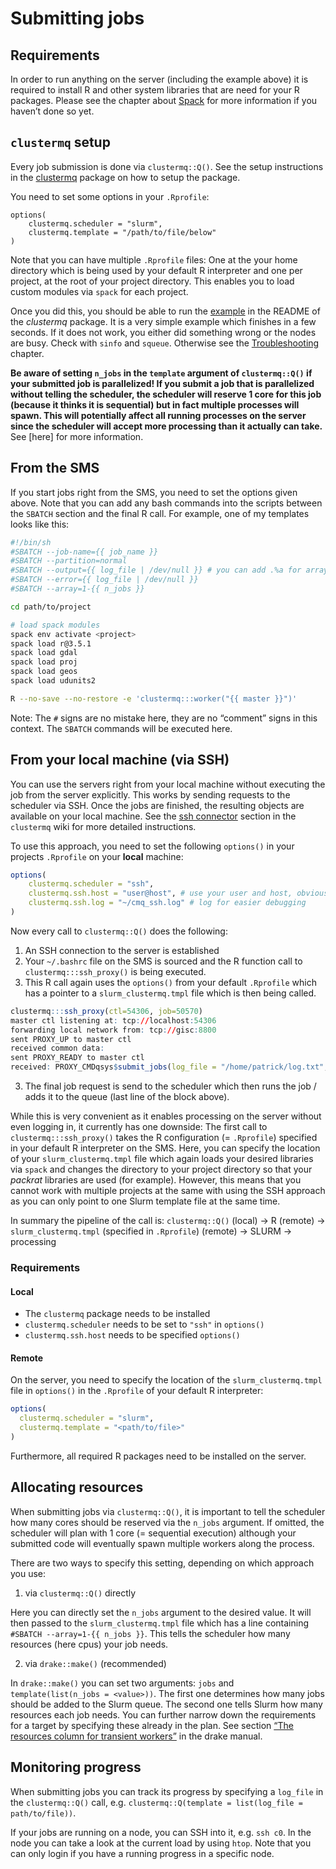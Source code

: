# Submitting jobs

## Requirements

In order to run anything on the server (including the example above) it is required to install R and other system libraries that are need for your R packages.
Please see the chapter about [Spack](#spack) for more information if you haven't done so yet.

## `clustermq` setup

Every job submission is done via `clustermq::Q()`. 
See the setup instructions in the [clustermq](https://github.com/mschubert/clustermq/wiki) package on how to setup the package.

You need to set some options in your `.Rprofile`:

```
options(
    clustermq.scheduler = "slurm",
    clustermq.template = "/path/to/file/below"
)
```

Note that you can have multiple `.Rprofile` files: One at the your home directory which is being used by your default R interpreter and one per project, at the root of your project directory.
This enables you to load custom modules via `spack` for each project.

Once you did this, you should be able to run the [example](https://github.com/mschubert/clustermq) in the README of the _clustermq_ package.
It is a very simple example which finishes in a few seconds.
If it does not work, you either did something wrong or the nodes are busy.
Check with `sinfo` and `squeue`.
Otherwise see the [Troubleshooting](#troubleshooting) chapter.

**Be aware of setting `n_jobs` in the `template` argument of `clustermq::Q()` if your submitted job is parallelized!
If you submit a job that is parallelized without telling the scheduler, the scheduler will reserve 1 core for this job (because it thinks it is sequential) but in fact multiple processes will spawn. 
This will potentially affect all running processes on the server since the scheduler will accept more processing than it actually can take.**
See [here] for more information.

## From the SMS

If you start jobs right from the SMS, you need to set the options given above.
Note that you can add any bash commands into the scripts between the `SBATCH` section and the final R call.
For example, one of my templates looks like this:

```sh
#!/bin/sh
#SBATCH --job-name={{ job_name }}
#SBATCH --partition=normal
#SBATCH --output={{ log_file | /dev/null }} # you can add .%a for array index
#SBATCH --error={{ log_file | /dev/null }}
#SBATCH --array=1-{{ n_jobs }}

cd path/to/project

# load spack modules
spack env activate <project>
spack load r@3.5.1
spack load gdal
spack load proj
spack load geos
spack load udunits2

R --no-save --no-restore -e 'clustermq:::worker("{{ master }}")'
```

Note: The `#` signs are no mistake here, they are no "comment" signs in this context. 
The `SBATCH` commands will be executed here.

## From your local machine (via SSH) {#ssh-mode}

You can use the servers right from your local machine without executing the job from the server explicitly.
This works by sending requests to the scheduler via SSH.
Once the jobs are finished, the resulting objects are available on your local machine.
See the [ssh connector](https://github.com/mschubert/clustermq/wiki/Configuration#ssh-connector) section in the `clustermq` wiki for more detailed instructions.

To use this approach, you need to set the following `options()` in your projects `.Rprofile` on your **local** machine:

```r
options(
    clustermq.scheduler = "ssh",
    clustermq.ssh.host = "user@host", # use your user and host, obviously
    clustermq.ssh.log = "~/cmq_ssh.log" # log for easier debugging
)
```

Now every call to `clustermq::Q()` does the following:

1. An SSH connection to the server is established 
1. Your `~/.bashrc` file on the SMS is sourced and the R function call to `clustermq:::ssh_proxy()` is being executed.
1. This R call again uses the `options()` from your default `.Rprofile` which has a pointer to a `slurm_clustermq.tmpl` file which is then being called.

```r
clustermq:::ssh_proxy(ctl=54306, job=50570)
master ctl listening at: tcp://localhost:54306
forwarding local network from: tcp://gisc:8800
sent PROXY_UP to master ctl
received common data:
sent PROXY_READY to master ctl
received: PROXY_CMDqsys$submit_jobs(log_file = "/home/patrick/log.txt", n_jobs = 3)
```

3. The final job request is send to the scheduler which then runs the job / adds it to the queue (last line of the block above).

While this is very convenient as it enables processing on the server without even logging in, it currently has one downside:
The first call to `clustermq:::ssh_proxy()` takes the R configuration (= `.Rprofile`) specified in your default R interpreter on the SMS.
Here, you can specify the location of your `slurm_clustermq.tmpl` file which again loads your desired libraries via `spack` and changes the directory to your project directory so that your _packrat_ libraries are used (for example).
However, this means that you cannot work with multiple projects at the same with using the SSH approach as you can only point to one Slurm template file at the same time.

In summary the pipeline of the call is: `clustermq::Q()` (local) -> R (remote) -> `slurm_clustermq.tmpl` (specified in `.Rprofile`) (remote) -> SLURM -> processing

### Requirements 

#### Local

- The `clustermq` package needs to be installed
- `clustermq.scheduler` needs to be set to `"ssh"` in `options()`
- `clustermq.ssh.host` needs to be specified `options()`

#### Remote

On the server, you need to specify the location of the `slurm_clustermq.tmpl` file in `options()` in the `.Rprofile` of your default R interpreter:

```r
options(
  clustermq.scheduler = "slurm", 
  clustermq.template = "<path/to/file>"
)
```

Furthermore, all required R packages need to be installed on the server.

## Allocating resources

When submitting jobs via `clustermq::Q()`, it is important to tell the scheduler how many cores should be reserved via the `n_jobs` argument.
If omitted, the scheduler will plan with 1 core (= sequential execution) although your submitted code will eventually spawn multiple workers along the process.

There are two ways to specify this setting, depending on which approach you use:

1. via `clustermq::Q()` directly

Here you can directly set the `n_jobs` argument to the desired value. 
It will then passed to the `slurm_clustermq.tmpl` file which has a line containing `#SBATCH --array=1-{{ n_jobs }}`.
This tells the scheduler how many resources (here cpus) your job needs.

2. via `drake::make()` (recommended)

In `drake::make()` you can set two arguments: `jobs` and `template(list(n_jobs = <value>))`. The first one determines how many jobs should be added to the Slurm queue. The second one tells Slurm how many resources each job needs.
You can further narrow down the requirements for a target by specifying these already in the plan. 
See section ["The resources column for transient workers"](https://ropenscilabs.github.io/drake-manual/hpc.html#advanced-options) in the drake manual.

## Monitoring progress

When submitting jobs you can track its progress by specifying a `log_file` in the `clustermq::Q()` call, e.g. `clustermq::Q(template = list(log_file = path/to/file))`.

If your jobs are running on a node, you can SSH into it, e.g. `ssh c0`.
In the node you can take a look at the current load by using `htop`.
Note that you can only login if you have a running progress in a specific node.
